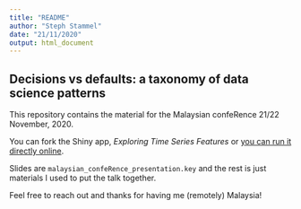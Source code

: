 ```yaml
---
title: "README"
author: "Steph Stammel"
date: "21/11/2020"
output: html_document
---
```


## Decisions vs defaults: a taxonomy of data science patterns

This repository contains the material for the Malaysian confeRence 21/22 November, 2020.

You can fork the Shiny app, _Exploring Time Series Features_ or [you can run it directly online](https://rexanalytics.shinyapps.io/taxonomy_forecast/).

Slides are `malaysian_confeRence_presentation.key` and the rest is just materials I used to put the talk together.

Feel free to reach out and thanks for having me (remotely) Malaysia!